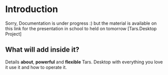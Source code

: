 # Introduction
 
Sorry, Documentation is under progress :) but the material is available on this link for the presentation in school to held on tomorrow [Tars.Desktop Project]

## What will add inside it?

Details **about**, **powerful** and **flexible** Tars. Desktop with everything you love it use it and how to operate it.

